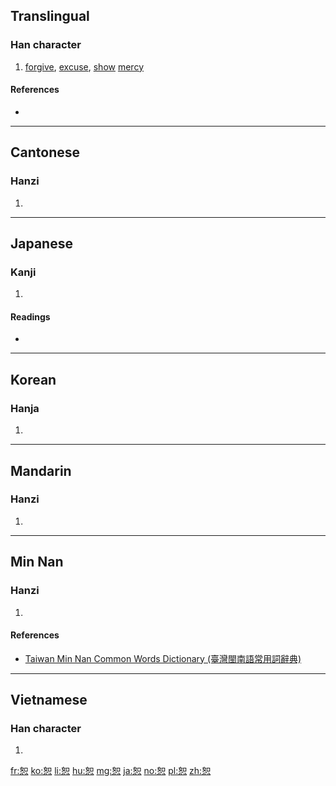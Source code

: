 ==Translingual==

===Han character===
{{Han char|rn=61|rad=心|as=06|sn=10|four=46330|canj=VRP|ids=⿱如心}}

# [[forgive]], [[excuse]], [[show]] [[mercy]]

====References====
* {{Han ref|kx=0384.170|dkj=10560|dj=0715.010|hdz=42293.090|uh=6055|ud=24661|bh=AEA4|bd=44708}}

----

==Cantonese==

===Hanzi===
{{yue-hanzi|jyut=[[syu3]]|y=syu3}}

# {{defn|lang=yue|sort=心06}}

----

==Japanese==

===Kanji===
{{ja-kanji|grade=|rs=心06}}

# {{defn|lang=ja|sort=心06}}

====Readings====
* {{ja-readings|on=[[じょ]] (jo), [[しょ]] (sho)|kun=[[ゆるす]] (yurusu)}}

----

==Korean==

===Hanja===
{{ko-hanja|hangeul=서|eumhun=|rv=seo|mr=sŏ|y=se}}

# {{defn|lang=ko|sort=心06}}

----

==Mandarin==

===Hanzi===
{{cmn-hanzi|pin=[[shù]] ([[shu4]])|wg=shu<sup>4</sup>}}

# {{defn|lang=cmn|sort=心06}}

----

==Min Nan==

===Hanzi===
{{nan-hanzi|tlpa=[[sù]] (su<sup>3</sup>)}}

# {{defn|lang=nan|sort=心06}}

====References====
*[http://twblg.dict.edu.tw/holodict_new/index.html Taiwan Min Nan Common Words Dictionary (臺灣閩南語常用詞辭典)]

----

==Vietnamese==

===Han character===
{{vi-hantu|[[thứ]]|rs=心06}}

# {{defn|lang=vi|sort=心06}}

[[fr:恕]]
[[ko:恕]]
[[li:恕]]
[[hu:恕]]
[[mg:恕]]
[[ja:恕]]
[[no:恕]]
[[pl:恕]]
[[zh:恕]]